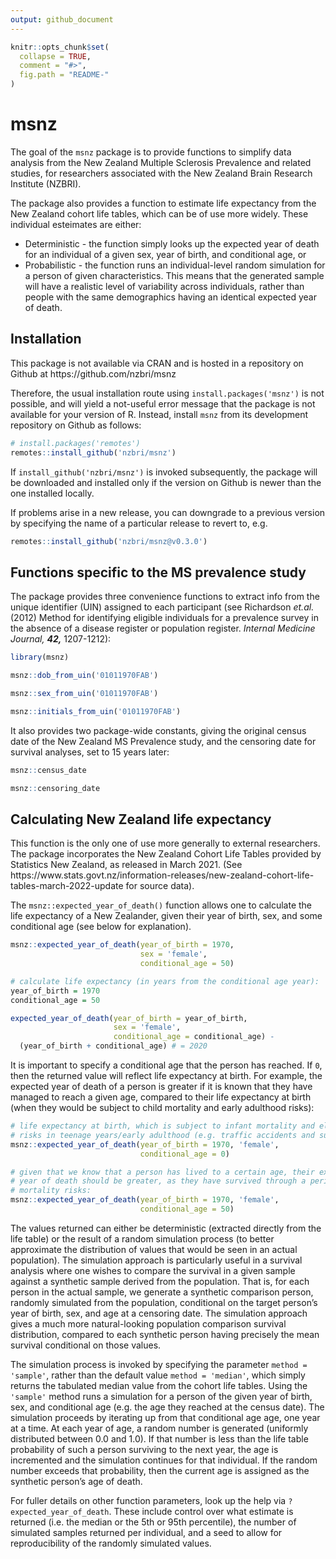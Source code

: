 ```yaml
---
output: github_document
---
```


<!-- README.md is generated from README.Rmd. Please edit that file -->

```r
knitr::opts_chunk$set(
  collapse = TRUE,
  comment = "#>",
  fig.path = "README-"
)
```

# msnz

The goal of the `msnz` package is to provide functions to simplify data 
analysis from the New Zealand Multiple Sclerosis Prevalence and related studies,
for researchers associated with the New Zealand Brain Research Institute 
(NZBRI).

The package also provides a function to estimate life expectancy from the New 
Zealand cohort life tables, which can be of use more widely. These individual 
esteimates are either: 

- Deterministic - the function simply looks up the expected year of death for
an individual of a given sex, year of birth, and conditional age, or
- Probabilistic - the function runs an individual-level random simulation for a
person of given characteristics. This means that the generated sample will have
a realistic level of variability across individuals, rather than people with the
same demographics having an identical expected year of death.

## Installation

This package is not available via CRAN and is hosted in a repository on Github 
at https://github.com/nzbri/msnz
 
Therefore, the usual installation route using `install.packages('msnz')` is 
not possible, and will yield a not-useful error message that the package is not
available for your version of R. Instead, install `msnz` from its development
repository on Github as follows:

```r
# install.packages('remotes')
remotes::install_github('nzbri/msnz')
```
If `install_github('nzbri/msnz')` is invoked subsequently, the package will be
downloaded and installed only if the version on Github is newer than the one 
installed locally.

If problems arise in a new release, you can downgrade to a previous version by 
specifying the name of a particular release to revert to, e.g.

```r
remotes::install_github('nzbri/msnz@v0.3.0')
```

## Functions specific to the MS prevalence study

The package provides three convenience functions to extract info from the unique
identifier (UIN) assigned to each participant (see Richardson _et.al._ (2012)
Method for identifying eligible individuals for a prevalence survey in the 
absence of a disease register or population register. 
_Internal Medicine Journal,_ ***42,*** 1207-1212):

```r
library(msnz)

msnz::dob_from_uin('01011970FAB')

msnz::sex_from_uin('01011970FAB')

msnz::initials_from_uin('01011970FAB')
```

It also provides two package-wide constants, giving the original census date of 
the New Zealand MS Prevalence study, and the censoring date for survival 
analyses, set to 15 years later:

```r
msnz::census_date

msnz::censoring_date
```

## Calculating New Zealand life expectancy

This function is the only one of use more generally to external researchers. The
package incorporates the New Zealand Cohort Life Tables provided by 
Statistics New Zealand, as released in March 2021. (See https://www.stats.govt.nz/information-releases/new-zealand-cohort-life-tables-march-2022-update
for source data).

The `msnz::expected_year_of_death()` function allows one to calculate the life 
expectancy of a New Zealander, given their year of birth, sex, and some 
conditional age (see below for explanation).

```r
msnz::expected_year_of_death(year_of_birth = 1970, 
                             sex = 'female', 
                             conditional_age = 50)

# calculate life expectancy (in years from the conditional age year):
year_of_birth = 1970
conditional_age = 50

expected_year_of_death(year_of_birth = year_of_birth,
                       sex = 'female', 
                       conditional_age = conditional_age) - 
  (year_of_birth + conditional_age) # = 2020

```
It is important to specify a conditional age that the person has reached. If 
`0`, then the returned value will reflect life expectancy at birth. For example,
the expected year of death of a person is greater if it is known that they have 
managed to reach a given age, compared to their life expectancy at birth (when
they would be subject to child mortality and early adulthood risks):

```r
# life expectancy at birth, which is subject to infant mortality and elevated 
# risks in teenage years/early adulthood (e.g. traffic accidents and suicide):
msnz::expected_year_of_death(year_of_birth = 1970, 'female', 
                             conditional_age = 0)

# given that we know that a person has lived to a certain age, their expected 
# year of death should be greater, as they have survived through a period of
# mortality risks:
msnz::expected_year_of_death(year_of_birth = 1970, 'female', 
                             conditional_age = 50)

```

The values returned can either be deterministic (extracted directly from the 
life table) or the result of a random simulation process (to better approximate 
the distribution of values that would be seen in an actual population). The 
simulation approach is particularly useful in a survival analysis where one 
wishes to compare the survival in a given sample against a synthetic sample 
derived from the population. That is, for each person in the actual sample, we
generate a synthetic comparison person, randomly simulated from the population, 
conditional on the target person's year of birth, sex, and age at a censoring 
date. The simulation approach gives a much more natural-looking population 
comparison survival distribution, compared to each synthetic person having 
precisely the mean survival conditional on those values.

The simulation process is invoked by specifying the parameter 
`method = 'sample'`, rather than the default value `method = 'median'`, which 
simply returns the tabulated median value from the cohort life tables. Using the
`'sample'` method runs a simulation for a person of the given year of birth, 
sex, and conditional age (e.g. the age they reached at the census date). The
simulation proceeds by iterating up from that conditional age age, one year at a
time. At each year of age, a random number is generated (uniformly distributed 
between 0.0 and 1.0). If that number is less than the life table probability of 
such a person surviving to the next year, the age is incremented and the 
simulation continues for that individual. If the random number exceeds that 
probability, then the current age is assigned as the synthetic person’s age of 
death.

For fuller details on other function parameters, look up the help via 
`?expected_year_of_death`. These include control over what estimate is returned 
(i.e. the median or the 5th or 95th percentile), the number of simulated samples
returned per individual, and a seed to allow for reproducibility of the randomly
simulated values.
